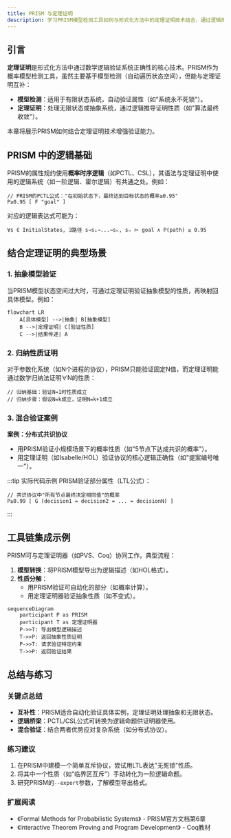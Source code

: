 ```yaml
---
title: PRISM 与定理证明
description: 学习PRISM模型检测工具如何与形式化方法中的定理证明技术结合，通过逻辑推理验证系统属性。
---
```


## 引言

**定理证明**是形式化方法中通过数学逻辑验证系统正确性的核心技术。PRISM作为概率模型检测工具，虽然主要基于模型检测（自动遍历状态空间），但能与定理证明互补：  
- **模型检测**：适用于有限状态系统，自动验证属性（如"系统永不死锁"）。  
- **定理证明**：处理无限状态或抽象系统，通过逻辑推导证明性质（如"算法最终收敛"）。  

本章将展示PRISM如何结合定理证明技术增强验证能力。

## PRISM 中的逻辑基础

PRISM的属性规约使用**概率时序逻辑**（如PCTL、CSL），其语法与定理证明中使用的逻辑系统（如一阶逻辑、霍尔逻辑）有共通之处。例如：

```prism
// PRISM的PCTL公式："在初始状态下，最终达到目标状态的概率≥0.95"
P≥0.95 [ F "goal" ]
```

对应的逻辑表达式可能为：
```
∀s ∈ InitialStates, ∃路径 s→s₁→...→sₙ, sₙ ⊨ goal ∧ P(path) ≥ 0.95
```

## 结合定理证明的典型场景

### 1. 抽象模型验证
当PRISM模型状态空间过大时，可通过定理证明验证抽象模型的性质，再映射回具体模型。例如：

```mermaid
flowchart LR
    A[具体模型] -->|抽象| B[抽象模型]
    B -->|定理证明| C[验证性质]
    C -->|结果传递| A
```

### 2. 归纳性质证明
对于参数化系统（如N个进程的协议），PRISM只能验证固定N值，而定理证明能通过数学归纳法证明∀N的性质：

```prism
// 归纳基础：验证N=1时性质成立
// 归纳步骤：假设N=k成立，证明N=k+1成立
```

### 3. 混合验证案例
**案例：分布式共识协议**  
- 用PRISM验证小规模场景下的概率性质（如"5节点下达成共识的概率"）。  
- 用定理证明（如Isabelle/HOL）验证协议的核心逻辑正确性（如"提案编号唯一"）。  

:::tip 实际代码示例
PRISM验证部分属性（LTL公式）：
```prism
// 共识协议中"所有节点最终决定相同值"的概率
P≥0.99 [ G (decision1 = decision2 = ... = decisionN) ]
```
:::

## 工具链集成示例

PRISM可与定理证明器（如PVS、Coq）协同工作。典型流程：

1. **模型转换**：将PRISM模型导出为逻辑描述（如HOL格式）。  
2. **性质分解**：  
   - 用PRISM验证可自动化的部分（如概率计算）。  
   - 用定理证明器验证抽象性质（如不变式）。  

```mermaid
sequenceDiagram
    participant P as PRISM
    participant T as 定理证明器
    P->>T: 导出模型逻辑描述
    T->>P: 返回抽象性质证明
    P->>T: 请求验证特定约束
    T->>P: 返回验证结果
```

## 总结与练习

### 关键点总结
- **互补性**：PRISM适合自动化验证具体实例，定理证明处理抽象和无限状态。  
- **逻辑桥梁**：PCTL/CSL公式可转换为逻辑命题供证明器使用。  
- **混合验证**：结合两者优势应对复杂系统（如分布式协议）。  

### 练习建议
1. 在PRISM中建模一个简单互斥协议，尝试用LTL表达"无死锁"性质。  
2. 将其中一个性质（如"临界区互斥"）手动转化为一阶逻辑命题。  
3. 研究PRISM的`--export`参数，了解模型导出格式。  

### 扩展阅读
- 《Formal Methods for Probabilistic Systems》 - PRISM官方文档第6章  
- 《Interactive Theorem Proving and Program Development》 - Coq教材